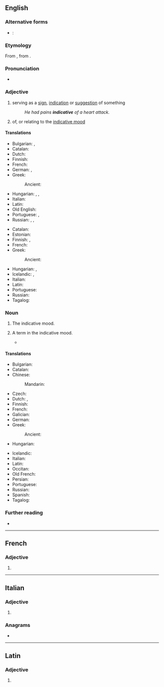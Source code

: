 ==English==

===Alternative forms===
* {{qualifier|abbreviation, grammar}}: {{l|en|ind.}}

===Etymology===
{{root|en|ine-pro|*deyḱ-}}
From {{etyl|frm|en}} {{m|frm|indicatif}}, from {{etyl|LL.|en}} {{m|la|indicātīvus}}.

===Pronunciation===
* {{a|US}} {{IPA|en|/ɪnˈdɪk.ə.tɪv/}}

===Adjective===
{{en-adj}}

# serving as a [[sign]], [[indication]] or [[suggestion]] of something
#: ''He had pains '''indicative''' of a heart attack.''
# {{lb|en|grammar}} of, or relating to the [[indicative mood]]

====Translations====
{{trans-top|serving as a sign}}
* Bulgarian: {{t+|bg|показващ}}, {{t+|bg|показателен}}
* Catalan: {{t+|ca|indicatiu}}
* Dutch: {{t+|nl|indicatief}}
* Finnish: {{t+|fi|indikatiivinen}}
* French: {{t+|fr|indicatif}}
* German: {{t|de|indikativ}}, {{t+|de|hinweisend}}
* Greek:
*: Ancient: {{t|grc|φραστικός}}
{{trans-mid}}
* Hungarian: {{gloss|expressed with verbs}} {{t+|hu|jelez}}, {{t+|hu|jelöl}}, {{t+|hu|utal}}
* Italian: {{t+|it|indicativo}}
* Latin: {{t|la|indicābilis}}
* Old English: {{t|ang|bicnol}}
* Portuguese: {{t+|pt|indicativo}}, {{t+|pt|indicador}}
* Russian: {{t+|ru|свидетельствовать|alt=свиде́тельствующий}}, {{t+|ru|указывать|alt=ука́зывающий}}, {{t+|ru|показывать|alt=пока́зывающий}}
{{trans-bottom}}

{{trans-top|of, or relating to the indicative mood}}
* Catalan: {{t+|ca|indicatiu}}
* Estonian: {{t+|et|kindel}}
* Finnish: {{t|fi|[[indikatiivi]]-}}, {{t+|fi|indikatiivinen}}
* French: {{t+|fr|indicatif}}
* Greek:
*: Ancient: {{t|grc|ὁριστικός}}
{{trans-mid}}
* Hungarian: {{t+|hu|kijelentő}}, {{t|hu|kijelentő módú}}
* Icelandic: {{t-check|is|framsögu-}}, {{t-check|is|framsöguháttar-}}
* Italian: {{t+|it|indicativo}}
* Latin: {{t|la|indicātīvus}}
* Portuguese: {{t+|pt|indicativo}}
* Russian: {{t+|ru|изъяви́тельный}}
* Tagalog: {{t|tl|paturol}}
{{trans-bottom}}

===Noun===
{{en-noun|~}}

# {{lb|en|grammar|uncountable}} The indicative mood.
# {{lb|en|grammar|countable}} A term in the indicative mood.
#* {{quote-journal|1=en|year=2018|author=James Lambert|title=Anglo-Indian slang in dictionaries on historical principles|journal=World Englishes|volume=37|page=253|text=The fact that imperative forms were taken into English as '''indicatives''' suggests that the English speakers using the Hindustani verbs were most familiar (in some cases perhaps ''only'' familiar) with the imperative form.}}

====Translations====
{{trans-top|the indicative mood}}
* Bulgarian: {{t|bg|изяви́телно наклоне́ние|n}}
* Catalan: {{t+|ca|indicatiu|m}}
* Chinese:
*: Mandarin: {{t|cmn|陈述语气}}
* Czech: {{t+|cs|indikativ|m}}
* Dutch: {{t+|nl|aantonende wijs|m}}, {{t+|nl|indicatief|m}}
* Finnish: {{t+|fi|indikatiivi}}
* French: {{t+|fr|indicatif|m}}
* Galician: {{t+|gl|indicativo|m}}
* German: {{t+|de|Indikativ|m}}
* Greek: {{t+|el|οριστική|f}}
*: Ancient: {{t|grc|ὁριστική|f}}
* Hungarian: {{t+|hu|kijelentő mód}}
{{trans-mid}}
* Icelandic: {{t+|is|framsöguháttur|m}}
* Italian: {{t+|it|indicativo|m}}
* Latin: {{t|la|indicativus}}
* Occitan: {{t|oc|indicatiu|m}}
* Old French: {{t|fro|indicatif|m}}
* Persian: {{t+|fa|گزارشی|tr=gozâreši|sc=fa-Arab}}
* Portuguese: {{t+|pt|indicativo|m}}
* Russian: {{t+|ru|изъяви́тельное наклоне́ние|n}}
* Spanish: {{t+|es|indicativo}}
* Tagalog: {{t|tl|paturol}}
{{trans-bottom}}

===Further reading===
* {{projectlink|wikipedia}}

----

==French==

===Adjective===
{{head|fr|adjective form}}

# {{feminine singular of|fr|indicatif}}

----

==Italian==

===Adjective===
{{head|it|adjective form}}

# {{adj form of|it|indicativo||f|p}}

===Anagrams===
* {{anagrams|it|indicatevi}}

----

==Latin==

===Adjective===
{{la-adj-form|indicātīve}}

# {{inflection of|la|indicātīvus||voc|m|s}}